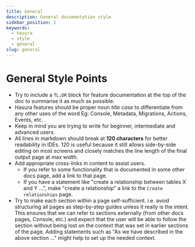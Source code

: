 ```yaml
---
title: General
description: General documentation style
sidebar_position: 1
keywords:
  - hasura
  - style
  - general
slug: general
---
```


# General Style Points

- Try to include a `TL;DR` block for feature documentation at the top of the doc to summarise it as much as possible.
- Hasura features should be proper noun _title case_ to differentiate from any other uses of the word Eg: Console,
  Metadata, Migrations, Actions, Events, etc.
- Keep in mind you are trying to write for beginner, intermediate and advanced users.
- All lines in markdown should break at **120 characters** for better readability in IDEs. 120 is useful because it
  still allows side-by-side editing on most screens and closely matches the line length of the final output page at max
  width.
- Add appropriate cross-links in content to assist users.
  - If you refer to some functionality that is documented in some other docs page, add a link to that page.
  - If you have a statement like "create a relationship between tables X and Y ...", make "create a relationship" a link
    to the `Create relationships` page.
- Try to make each section within a page self-sufficient. i.e. avoid structuring all pages as step-by-step guides unless
  it really is the intent. This ensures that we can refer to sections externally (from other docs pages, Console, etc.)
  and expect that the user will be able to follow the section without being lost on the context that was set in earlier
  sections of the page. Adding statements such as "As we have described in the above section ..." might help to set up
  the needed context.
